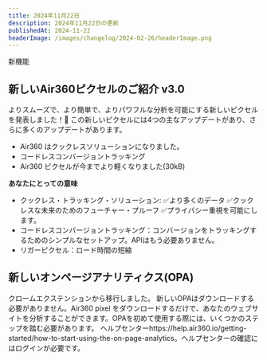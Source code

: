 ```yaml
---
title: 2024年11月22日
description: 2024年11月22日の更新
publishedAt: 2024-11-22
headerImage: /images/changelog/2024-02-26/headerImage.png
---
```

<Badge variant="noLink" className="m-0">
  <span>新機能</span>
</Badge>

## 新しいAir360ピクセルのご紹介 v3.0
よりスムーズで、より簡単で、よりパワフルな分析を可能にする新しいピクセルを発表しました！🚀
この新しいピクセルには4つの主なアップデートがあり、さらに多くのアップデートがあります。
- Air360 はクックレスソリューションになりました。
- コードレスコンバージョントラッキング
- Air360 ピクセルが今までより軽くなりました(30kB)

**あなたにとっての意味**
- クックレス・トラッキング・ソリューション: ✅より多くのデータ ✅クックレスな未来のためのフューチャー・プルーフ ✅プライバシー重視を可能にします。
- コードレスコンバージョントラッキング：コンバージョンをトラッキングするためのシンプルなセットアップ。APIはもう必要ありません。
- リガーピクセル：ロード時間の短縮

## 新しいオンページアナリティクス(OPA)
クロームエクステンションから移行しました。
新しいOPAはダウンロードする必要がありません。Air360 pixel をダウンロードするだけで、あなたのウェブサイトを分析することができます。OPAを初めて使用する際には、いくつかのステップを踏む必要があります。
ヘルプセンターhttps://help.air360.io/getting-started/how-to-start-using-the-on-page-analytics。ヘルプセンターの確認にはログインが必要です。